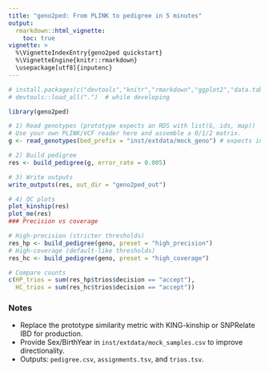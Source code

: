 ```yaml
---
title: "geno2ped: From PLINK to pedigree in 5 minutes"
output:
  rmarkdown::html_vignette:
    toc: true
vignette: >
  %\VignetteIndexEntry{geno2ped quickstart}
  %\VignetteEngine{knitr::rmarkdown}
  \usepackage[utf8]{inputenc}
---
```


```r
# install.packages(c("devtools","knitr","rmarkdown","ggplot2","data.table"))
# devtools::load_all(".")  # while developing

library(geno2ped)

# 1) Read genotypes (prototype expects an RDS with list(G, ids, map))
# Use your own PLINK/VCF reader here and assemble a 0/1/2 matrix.
g <- read_genotypes(bed_prefix = "inst/extdata/mock_geno") # expects inst/extdata/mock_geno.rds

# 2) Build pedigree
res <- build_pedigree(g, error_rate = 0.005)

# 3) Write outputs
write_outputs(res, out_dir = "geno2ped_out")

# 4) QC plots
plot_kinship(res)
plot_me(res)
### Precision vs coverage

# High-precision (stricter thresholds)
res_hp <- build_pedigree(geno, preset = "high_precision")
# High-coverage (default-like thresholds)
res_hc <- build_pedigree(geno, preset = "high_coverage")

# Compare counts
c(HP_trios = sum(res_hp$trios$decision == "accept"),
  HC_trios = sum(res_hc$trios$decision == "accept"))

```

### Notes
- Replace the prototype similarity metric with KING-kinship or SNPRelate IBD for production.
- Provide Sex/BirthYear in `inst/extdata/mock_samples.csv` to improve directionality.
- Outputs: `pedigree.csv`, `assignments.tsv`, and `trios.tsv`.

